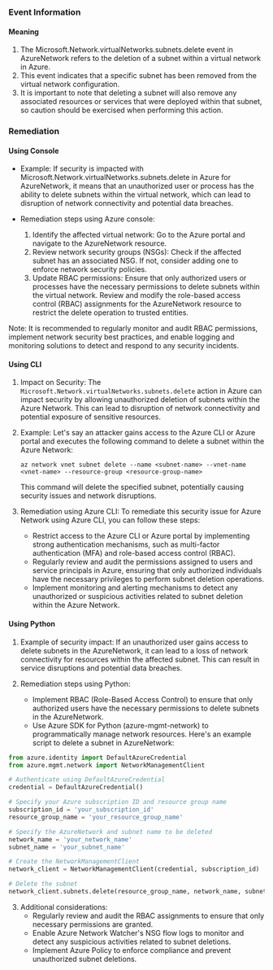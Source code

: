 
### Event Information

#### Meaning

1. The Microsoft.Network.virtualNetworks.subnets.delete event in AzureNetwork refers to the deletion of a subnet within a virtual network in Azure.
2. This event indicates that a specific subnet has been removed from the virtual network configuration.
3. It is important to note that deleting a subnet will also remove any associated resources or services that were deployed within that subnet, so caution should be exercised when performing this action.

### Remediation

#### Using Console

- Example: If security is impacted with Microsoft.Network.virtualNetworks.subnets.delete in Azure for AzureNetwork, it means that an unauthorized user or process has the ability to delete subnets within the virtual network, which can lead to disruption of network connectivity and potential data breaches.

- Remediation steps using Azure console:
  1. Identify the affected virtual network: Go to the Azure portal and navigate to the AzureNetwork resource.
  2. Review network security groups (NSGs): Check if the affected subnet has an associated NSG. If not, consider adding one to enforce network security policies.
  3. Update RBAC permissions: Ensure that only authorized users or processes have the necessary permissions to delete subnets within the virtual network. Review and modify the role-based access control (RBAC) assignments for the AzureNetwork resource to restrict the delete operation to trusted entities.

Note: It is recommended to regularly monitor and audit RBAC permissions, implement network security best practices, and enable logging and monitoring solutions to detect and respond to any security incidents.

#### Using CLI

1. Impact on Security: The `Microsoft.Network.virtualNetworks.subnets.delete` action in Azure can impact security by allowing unauthorized deletion of subnets within the Azure Network. This can lead to disruption of network connectivity and potential exposure of sensitive resources.

2. Example: Let's say an attacker gains access to the Azure CLI or Azure portal and executes the following command to delete a subnet within the Azure Network:

   ```
   az network vnet subnet delete --name <subnet-name> --vnet-name <vnet-name> --resource-group <resource-group-name>
   ```

   This command will delete the specified subnet, potentially causing security issues and network disruptions.

3. Remediation using Azure CLI: To remediate this security issue for Azure Network using Azure CLI, you can follow these steps:

   - Restrict access to the Azure CLI or Azure portal by implementing strong authentication mechanisms, such as multi-factor authentication (MFA) and role-based access control (RBAC).
   - Regularly review and audit the permissions assigned to users and service principals in Azure, ensuring that only authorized individuals have the necessary privileges to perform subnet deletion operations.
   - Implement monitoring and alerting mechanisms to detect any unauthorized or suspicious activities related to subnet deletion within the Azure Network.

#### Using Python

1. Example of security impact: If an unauthorized user gains access to delete subnets in the AzureNetwork, it can lead to a loss of network connectivity for resources within the affected subnet. This can result in service disruptions and potential data breaches.

2. Remediation steps using Python:
   - Implement RBAC (Role-Based Access Control) to ensure that only authorized users have the necessary permissions to delete subnets in the AzureNetwork.
   - Use Azure SDK for Python (azure-mgmt-network) to programmatically manage network resources. Here's an example script to delete a subnet in AzureNetwork:

```python
from azure.identity import DefaultAzureCredential
from azure.mgmt.network import NetworkManagementClient

# Authenticate using DefaultAzureCredential
credential = DefaultAzureCredential()

# Specify your Azure subscription ID and resource group name
subscription_id = 'your_subscription_id'
resource_group_name = 'your_resource_group_name'

# Specify the AzureNetwork and subnet name to be deleted
network_name = 'your_network_name'
subnet_name = 'your_subnet_name'

# Create the NetworkManagementClient
network_client = NetworkManagementClient(credential, subscription_id)

# Delete the subnet
network_client.subnets.delete(resource_group_name, network_name, subnet_name)
```

3. Additional considerations:
   - Regularly review and audit the RBAC assignments to ensure that only necessary permissions are granted.
   - Enable Azure Network Watcher's NSG flow logs to monitor and detect any suspicious activities related to subnet deletions.
   - Implement Azure Policy to enforce compliance and prevent unauthorized subnet deletions.

